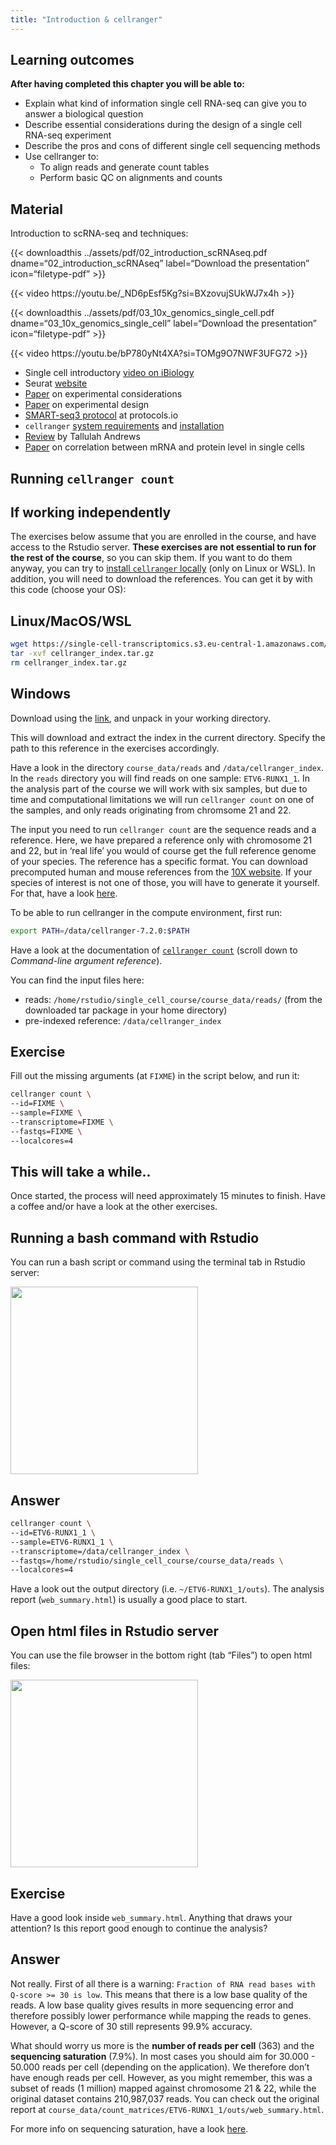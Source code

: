 ```yaml
---
title: "Introduction & cellranger"
---
```



## Learning outcomes

**After having completed this chapter you will be able to:**

- Explain what kind of information single cell RNA-seq can give you to answer a biological question
- Describe essential considerations during the design of a single cell RNA-seq experiment
- Describe the pros and cons of different single cell sequencing methods
- Use cellranger to:
    - To align reads and generate count tables
    - Perform basic QC on alignments and counts

## Material

Introduction to scRNA-seq and techniques: 

{{< downloadthis ../assets/pdf/02_introduction_scRNAseq.pdf dname="02_introduction_scRNAseq" label="Download the presentation" icon="filetype-pdf" >}}

{{< video https://youtu.be/_ND6pEsf5Kg?si=BXzovujSUkWJ7x4h >}}

{{< downloadthis ../assets/pdf/03_10x_genomics_single_cell.pdf dname="03_10x_genomics_single_cell" label="Download the presentation" icon="filetype-pdf" >}}

{{< video https://youtu.be/bP780yNt4XA?si=TOMg9O7NWF3UFG72 >}}

- Single cell introductory [video on iBiology](https://www.youtube.com/watch?v=k9VFNLLQP8c)
- Seurat [website](https://satijalab.org/seurat/)
- [Paper](https://doi.org/10.3389/fcell.2018.00108) on experimental considerations
- [Paper](https://doi.org/10.1093/bib/bby007) on experimental design
- [SMART-seq3 protocol](https://www.protocols.io/view/smart-seq3-protocol-bcq4ivyw) at protocols.io
- `cellranger` [system requirements](https://support.10xgenomics.com/single-cell-gene-expression/software/overview/system-requirements) and [installation](https://support.10xgenomics.com/single-cell-gene-expression/software/pipelines/latest/installation)
- [Review](https://www.nature.com/articles/s41596-020-00409-w?proof=t) by Tallulah Andrews
- [Paper](https://www.biorxiv.org/content/10.1101/749473v3.full) on correlation between mRNA and protein level in single cells

## Running `cellranger count`

::: {.callout-note}
## If working independently
The exercises below assume that you are enrolled in the course, and have access to the Rstudio server. **These exercises are not essential to run for the rest of the course**, so you can skip them. If you want to do them anyway, you can try to [install `cellranger` locally](https://support.10xgenomics.com/single-cell-gene-expression/software/pipelines/latest/installation) (only on Linux or WSL). In addition, you will need to download the references. You can get it by with this code (choose your OS):

::: {.panel-tabset}
## Linux/MacOS/WSL
```sh
wget https://single-cell-transcriptomics.s3.eu-central-1.amazonaws.com/cellranger_index.tar.gz
tar -xvf cellranger_index.tar.gz
rm cellranger_index.tar.gz
```
## Windows
Download using the [link](https://single-cell-transcriptomics.s3.eu-central-1.amazonaws.com/cellranger_index.tar.gz), and unpack in your working directory. 
    
:::

This will download and extract the index in the current directory. Specify the path to this reference in the exercises accordingly. 
    
:::

Have a look in the directory `course_data/reads` and `/data/cellranger_index`. In the `reads` directory you will find reads on one sample: `ETV6-RUNX1_1`. In the analysis part of the course we will work with six samples, but due to time and computational limitations we will run `cellranger count` on one of the samples, and only reads originating from chromsome 21 and 22. 

The input you need to run `cellranger count` are the sequence reads and a reference. Here, we have prepared a reference only with chromosome 21 and 22, but in 'real life' you would of course get the full reference genome of your species. The reference has a specific format. You can download precomputed human and mouse references from the [10X website](https://support.10xgenomics.com/single-cell-gene-expression/software/downloads/latest). If your species of interest is not one of those, you will have to generate it yourself. For that, have a look [here](https://support.10xgenomics.com/single-cell-gene-expression/software/pipelines/latest/using/tutorial_mr).

To be able to run cellranger in the compute environment, first run:

```sh
export PATH=/data/cellranger-7.2.0:$PATH
```

Have a look at the documentation of [`cellranger count`](https://support.10xgenomics.com/single-cell-gene-expression/software/pipelines/latest/using/count) (scroll down to *Command-line argument reference*).

You can find the input files here:

- reads: `/home/rstudio/single_cell_course/course_data/reads/` (from the downloaded tar package in your home directory)
- pre-indexed reference: `/data/cellranger_index`

::: {.callout-important}
## Exercise
Fill out the missing arguments (at `FIXME`) in the script below, and run it:

```sh
cellranger count \
--id=FIXME \
--sample=FIXME \
--transcriptome=FIXME \
--fastqs=FIXME \
--localcores=4 
```
::: 


::: {.callout-note}
## This will take a while..
Once started, the process will need approximately 15 minutes to finish. Have a coffee and/or have a look at the other exercises. 
::: 

::: {.callout-note}
## Running a bash command with Rstudio
You can run a bash script or command using the terminal tab in Rstudio server: 

![](../assets/images/select_terminal_tab.png){width=300}
:::

::: {.callout-tip collapse="true"}
## Answer

```sh
cellranger count \
--id=ETV6-RUNX1_1 \
--sample=ETV6-RUNX1_1 \
--transcriptome=/data/cellranger_index \
--fastqs=/home/rstudio/single_cell_course/course_data/reads \
--localcores=4 
```
::: 

Have a look out the output directory (i.e. `~/ETV6-RUNX1_1/outs`). The analysis report (`web_summary.html`) is usually a good place to start. 

::: {.callout-note}

## Open html files in Rstudio server

You can use the file browser in the bottom right (tab "Files") to open html files:

![](../assets/images/open_html.png){width=300}

:::

::: {.callout-important}
## Exercise
Have a good look inside `web_summary.html`. Anything that draws your attention? Is this report good enough to continue the analysis? 
:::

::: {.callout-tip collapse="true"}
## Answer
Not really. First of all there is a warning: `Fraction of RNA read bases with Q-score >= 30 is low`. This means that there is a low base quality of the reads. A low base quality gives results in more sequencing error and therefore possibly lower performance while mapping the reads to genes. However, a Q-score of 30 still represents 99.9% accuracy. 

What should worry us more is the **number of reads per cell** (363) and the **sequencing saturation** (7.9%). In most cases you should aim for 30.000 - 50.000 reads per cell (depending on the application). We therefore don't have enough reads per cell. However, as you might remember, this was a subset of reads (1 million) mapped against chromosome 21 & 22, while the original dataset contains 210,987,037 reads. You can check out the original report at `course_data/count_matrices/ETV6-RUNX1_1/outs/web_summary.html`.
    
For more info on sequencing saturation, have a look [here](
https://kb.10xgenomics.com/hc/en-us/articles/115002474263-How-much-sequencing-saturation-should-I-aim-for-). 
:::

